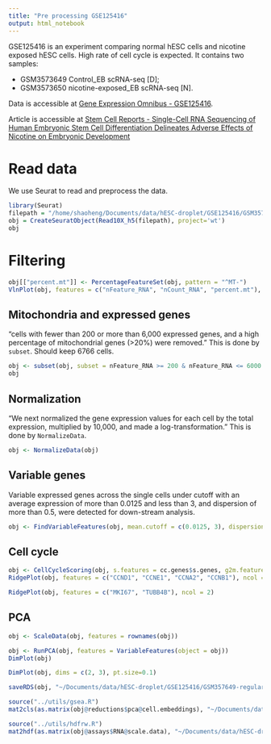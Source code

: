 ```yaml
---
title: "Pre processing GSE125416"
output: html_notebook
---
```


GSE125416 is an experiment comparing normal hESC cells and nicotine exposed hESC cells. High rate of cell cycle is expected. It contains two samples:

- GSM3573649	Control_EB scRNA-seq [D];
- GSM3573650	nicotine-exposed_EB scRNA-seq [N].

Data is accessible at [Gene Expression Omnibus - GSE125416 ](https://www.ncbi.nlm.nih.gov/geo/query/acc.cgi?acc=GSE125416).

Article is accessible at [Stem Cell Reports - Single-Cell RNA Sequencing of Human Embryonic Stem Cell Differentiation Delineates Adverse Effects of Nicotine on Embryonic Development](https://www.sciencedirect.com/science/article/pii/S2213671119300244)

# Read data
We use Seurat to read and preprocess the data.

```r
library(Seurat)
filepath = "/home/shaoheng/Documents/data/hESC-droplet/GSE125416/GSM3573649_D_filtered_gene_bc_matrices_h5.h5"
obj = CreateSeuratObject(Read10X_h5(filepath), project='wt')
obj
```

# Filtering

```r
obj[["percent.mt"]] <- PercentageFeatureSet(obj, pattern = "^MT-")
VlnPlot(obj, features = c("nFeature_RNA", "nCount_RNA", "percent.mt"), ncol = 3)
```

## Mitochondria and expressed genes
"cells with fewer than 200 or more than 6,000 expressed genes, and a high percentage of mitochondrial genes (>20%) were removed." This is done by `subset`. Should keep 6766 cells.

```r
obj <- subset(obj, subset = nFeature_RNA >= 200 & nFeature_RNA <= 6000 & percent.mt < 20)
obj
```

## Normalization
"We next normalized the gene expression values for each cell by the total expression, multiplied by 10,000, and made a log-transformation." This is done by `NormalizeData`.
```r
obj <- NormalizeData(obj)
```

## Variable genes
Variable expressed genes across the single cells under cutoff with an average expression of more than 0.0125 and less than 3, and dispersion of more than 0.5, were detected for down-stream analysis. 

```r
obj <- FindVariableFeatures(obj, mean.cutoff = c(0.0125, 3), dispersion.cutoff = c(0.5, Inf))
```

## Cell cycle
```r
obj <- CellCycleScoring(obj, s.features = cc.genes$s.genes, g2m.features = cc.genes$g2m.genes, set.ident = TRUE)
RidgePlot(obj, features = c("CCND1", "CCNE1", "CCNA2", "CCNB1"), ncol = 2)
```

```r
RidgePlot(obj, features = c("MKI67", "TUBB4B"), ncol = 2)
```

## PCA
```r
obj <- ScaleData(obj, features = rownames(obj))
```

```r
obj <- RunPCA(obj, features = VariableFeatures(object = obj))
DimPlot(obj)
```

```r
DimPlot(obj, dims = c(2, 3), pt.size=0.1)
```

```r
saveRDS(obj, "~/Documents/data/hESC-droplet/GSE125416/GSM357649-regular.RDS")
```

```r
source("../utils/gsea.R")
mat2cls(as.matrix(obj@reductions$pca@cell.embeddings), "~/Documents/data/hESC-droplet/GSE125416/GSM357649-regular-pca.cls")
```

```r
source("../utils/hdfrw.R")
mat2hdf(as.matrix(obj@assays$RNA@scale.data), "~/Documents/data/hESC-droplet/GSE125416/GSM357649-regular.h5")
```
